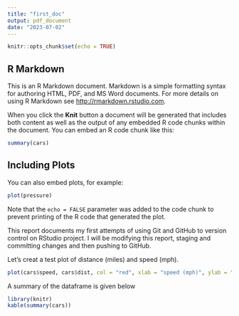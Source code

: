 ```yaml
---
title: "first_doc"
output: pdf_document
date: "2023-07-02"
---
```


```r
knitr::opts_chunk$set(echo = TRUE)
```

## R Markdown

This is an R Markdown document. Markdown is a simple formatting syntax for authoring HTML, PDF, and MS Word documents. For more details on using R Markdown see <http://rmarkdown.rstudio.com>.

When you click the **Knit** button a document will be generated that includes both content as well as the output of any embedded R code chunks within the document. You can embed an R code chunk like this:

```r
summary(cars)
```

## Including Plots

You can also embed plots, for example:

```r
plot(pressure)
```

Note that the `echo = FALSE` parameter was added to the code chunk to prevent printing of the R code that generated the plot.

This report documents my first attempts of using Git and GitHub to version control on RStudio project. I will be modifying this report, staging and committing changes and then pushing to GitHub.

Let's creat a test plot of distance (miles) and speed (mph).

```r
plot(cars$speed, cars$dist, col = "red", xlab = "speed (mph)", ylab = "distance (miles)")
```

A summary of the dataframe is given below

```r
library(knitr)
kable(summary(cars))
```